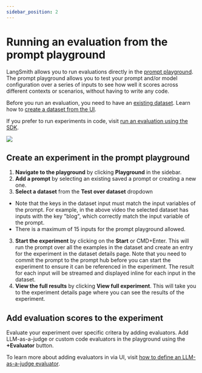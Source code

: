 ```yaml
---
sidebar_position: 2
---
```


# Running an evaluation from the prompt playground

LangSmith allows you to run evaluations directly in the [prompt playground](/prompt_engineering/concepts#prompt-playground). The prompt playground allows you to test your prompt and/or model configuration over a series of inputs to see how well it scores across different contexts or scenarios, without having to write any code.

Before you run an evaluation, you need to have an [existing dataset](/evaluation/concepts#datasets). Learn how to [create a dataset from the UI](/evaluation/how_to_guides/manage_datasets_in_application#set-up-your-dataset). 

If you prefer to run experiments in code, visit [run an evaluation using the SDK](/evaluation/how_to_guides/evaluate_llm_application). 

![](./static/playground_experiment.gif)

## Create an experiment in the prompt playground

1. **Navigate to the playground** by clicking **Playground** in the sidebar. 
2. **Add a prompt** by selecting an existing saved a prompt or creating a new one.
2. **Select a dataset** from the **Test over dataset** dropdown
- Note that the keys in the dataset input must match the input variables of the prompt. For example, in the above video the selected dataset has inputs with the key "blog", which correctly match the input variable of the prompt. 
- There is a maximum of 15 inputs for the prompt playground allowed.
3. **Start the experiment** by clicking on the **Start** or CMD+Enter. This will run the prompt over all the examples in the dataset and create an entry for the experiment in the dataset details page. Note that you need to commit the prompt to the prompt hub before you can start the experiment to ensure it can be referenced in the experiment. The result for each input will be streamed and displayed inline for each input in the dataset.
4. **View the full results** by clicking **View full experiment**. This will take you to the experiment details page where you can see the results of the experiment.

## Add evaluation scores to the experiment

Evaluate your experiment over specific critera by adding evaluators. Add LLM-as-a-judge or custom code evaluators in the playground using the **+Evaluator** button. 

To learn more about adding evaluators in via UI, visit [how to define an LLM-as-a-judge evaluator](/evaluation/how_to_guides/llm_as_judge). 